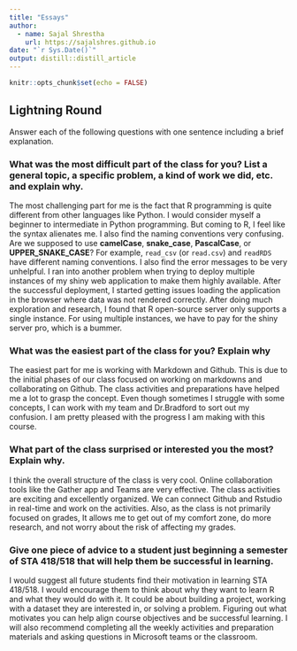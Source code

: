 ```yaml
---
title: "Essays"
author:
  - name: Sajal Shrestha 
    url: https://sajalshres.github.io
date: "`r Sys.Date()`"
output: distill::distill_article
---
```


```r
knitr::opts_chunk$set(echo = FALSE)
```

## Lightning Round

Answer each of the following questions with one sentence including a brief explanation.

### What was the most difficult part of the class for you? List a general topic, a specific problem, a kind of work we did, etc. and explain why.

The most challenging part for me is the fact that R programming is quite different from other languages like Python. I would consider myself a beginner to intermediate in Python programming. But coming to R, I feel like the syntax alienates me. I also find the naming conventions very confusing. Are we supposed to use **camelCase**, **snake_case**, **PascalCase**, or **UPPER_SNAKE_CASE**? For example, `read_csv` (or `read.csv`) and `readRDS` have different naming conventions. I also find the error messages to be very unhelpful. I ran into another problem when trying to deploy multiple instances of my shiny web application to make them highly available. After the successful deployment, I started getting issues loading the application in the browser where data was not rendered correctly. After doing much exploration and research, I found that R open-source server only supports a single instance. For using multiple instances, we have to pay for the shiny server pro, which is a bummer.

### What was the easiest part of the class for you? Explain why

The easiest part for me is working with Markdown and Github. This is due to the initial phases of our class focused on working on markdowns and collaborating on Github. The class activities and preparations have helped me a lot to grasp the concept. Even though sometimes I struggle with some concepts, I can work with my team and Dr.Bradford to sort out my confusion. I am pretty pleased with the progress I am making with this course.

### What part of the class surprised or interested you the most? Explain why.

I think the overall structure of the class is very cool. Online collaboration tools like the Gather app and Teams are very effective. The class activities are exciting and excellently organized. We can connect Github and Rstudio in real-time and work on the activities. Also, as the class is not primarily focused on grades, It allows me to get out of my comfort zone, do more research, and not worry about the risk of affecting my grades.

### Give one piece of advice to a student just beginning a semester of STA 418/518 that will help them be successful in learning.

I would suggest all future students find their motivation in learning STA 418/518. I would encourage them to think about why they want to learn R and what they would do with it. It could be about building a project, working with a dataset they are interested in, or solving a problem. Figuring out what motivates you can help align course objectives and be successful learning. I will also recommend completing all the weekly activities and preparation materials and asking questions in Microsoft teams or the classroom.
